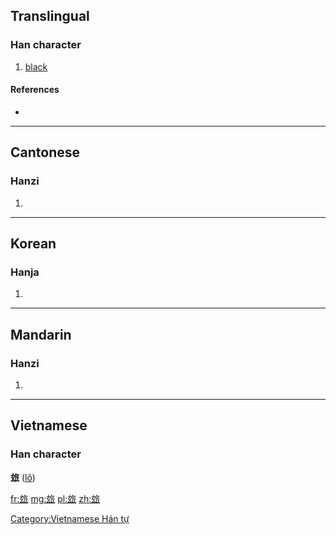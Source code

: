 ==Translingual==

===Han character===
{{Han char|rn=95|rad=玄|as=06|sn=11|four=0873<sub>2</sub>|canj=卜戈人竹女 (YIOHV)}}

# [[black]]

====References====
* {{Han ref|kx=0726.010|dkj=20818|dj=1135.050|hdz=10289.020|uh=7388|ud=29576|bh=D66A|bd=54890}}

----

==Cantonese==

===Hanzi===
{{yue-hanzi|jyut=|y=lou4}}

# {{defn|Cantonese|sort=玄06}}

----

==Korean==

===Hanja===
{{ko-hanja|hangeul=로>노|eumhun=|rv=ro>no|mr=ro>no|y=lo>no}}

# {{defn|Korean|sort=玄06}}

----

==Mandarin==

===Hanzi===
{{cmn-hanzi|pin=[[lú]] ([[lu2]]), [[wàng]] ([[wang4]]), [[yù]] ([[yu4]])|wg=lu<sup>2</sup>, wang<sup>4</sup>, yü<sup>4</sup>}}
#{{defn|Mandarin|sort=玄06}}

----

==Vietnamese==
===Han character===
'''玈''' ([[lô]])

[[Category:Vietnamese Hán tự]]

[[fr:玈]]
[[mg:玈]]
[[pl:玈]]
[[zh:玈]]